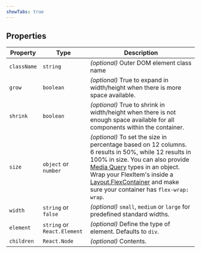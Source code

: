 ```yaml
---
showTabs: true
---
```


## Properties

| Property    | Type                        | Description                                                                                                                                                                                                                                                                                                                                                     |
| ----------- | --------------------------- | --------------------------------------------------------------------------------------------------------------------------------------------------------------------------------------------------------------------------------------------------------------------------------------------------------------------------------------------------------------- |
| `className` | `string`                    | _(optional)_ Outer DOM element class name                                                                                                                                                                                                                                                                                                                       |
| `grow`      | `boolean`                   | _(optional)_ True to expand in width/height when there is more space available.                                                                                                                                                                                                                                                                                 |
| `shrink`    | `boolean`                   | _(optional)_ True to shrink in width/height when there is not enough space available for all components within the container.                                                                                                                                                                                                                                   |
| `size`      | `object` or `number`        | _(optional)_ To set the size in percentage based on 12 columns. 6 results in 50%, while 12 results in 100% in size. You can also provide [Media Query](/uilib/usage/layout/media-queries/) types in an object. Wrap your FlexItem's inside a [Layout.FlexContainer](/uilib/components/layout/FlexContainer) and make sure your container has `flex-wrap: wrap`. |
| `width`     | `string` or `false`         | _(optional)_ `small`, `medium` or `large` for predefined standard widths.                                                                                                                                                                                                                                                                                       |
| `element`   | `string` or `React.Element` | _(optional)_ Define the type of element. Defaults to `div`.                                                                                                                                                                                                                                                                                                     |
| `children`  | `React.Node`                | _(optional)_ Contents.                                                                                                                                                                                                                                                                                                                                          |
